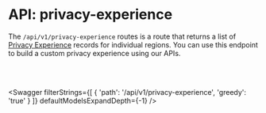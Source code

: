 

# API: privacy-experience

The `/api/v1/privacy-experience` routes is a route that returns a list of [Privacy Experience](/tutorials/consent-management/consent-management-fundamentals/consent-management-privacy-experiences) records for individual regions. You can use this endpoint to build a custom privacy experience using our APIs. 

<br></br>

<Swagger 
    filterStrings={[
        {
            'path': '/api/v1/privacy-experience',
            'greedy': 'true'
        }
    ]} 
    defaultModelsExpandDepth={-1}
/>
